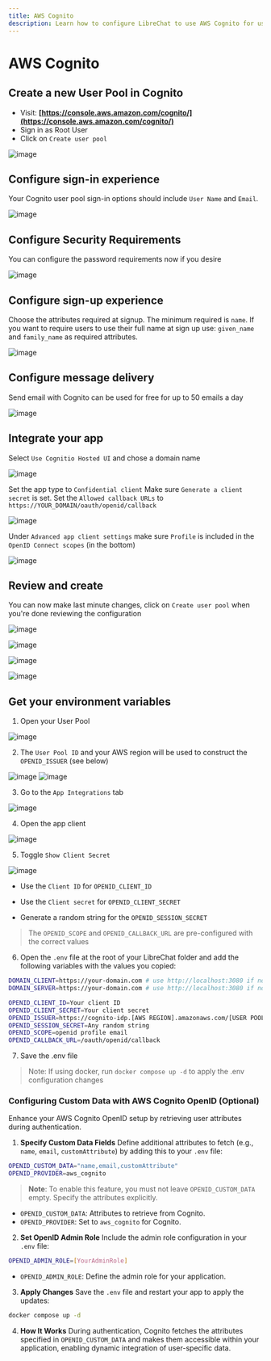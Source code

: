 ```yaml
---
title: AWS Cognito
description: Learn how to configure LibreChat to use AWS Cognito for user authentication.
---
```


# AWS Cognito

## Create a new User Pool in Cognito

- Visit: **[https://console.aws.amazon.com/cognito/](https://console.aws.amazon.com/cognito/)**
- Sign in as Root User
- Click on `Create user pool`

![image](https://github.com/danny-avila/LibreChat/assets/32828263/e9b412c3-2cf1-4f54-998c-d1d6c12581a5)

## Configure sign-in experience

Your Cognito user pool sign-in options should include `User Name` and `Email`.

![image](https://github.com/danny-avila/LibreChat/assets/32828263/d2cf362d-469e-4993-8466-10282da114c2)

## Configure Security Requirements

You can configure the password requirements now if you desire

![image](https://github.com/danny-avila/LibreChat/assets/32828263/e125e8f1-961b-4a38-a6b7-ed1faf29c4a3)

## Configure sign-up experience

Choose the attributes required at signup. The minimum required is `name`. If you want to require users to use their full name at sign up use: `given_name` and `family_name` as required attributes.

![image](https://github.com/danny-avila/LibreChat/assets/32828263/558b8e2c-afbd-4dd1-87f3-c409463b5f7c)

## Configure message delivery

Send email with Cognito can be used for free for up to 50 emails a day

![image](https://github.com/danny-avila/LibreChat/assets/32828263/fcb2323b-708e-488c-9420-7eb482974648)

## Integrate your app

Select `Use Cognitio Hosted UI` and chose a domain name

![image](https://github.com/danny-avila/LibreChat/assets/32828263/111b3dd4-3b20-4e3e-80e1-7167d2ad0f62)

Set the app type to `Confidential client`
Make sure `Generate a client secret` is set.
Set the `Allowed callback URLs` to `https://YOUR_DOMAIN/oauth/openid/callback`

![image](https://github.com/danny-avila/LibreChat/assets/32828263/1f92a532-7c4d-4632-a55d-9d00bf77fc4d)

Under `Advanced app client settings` make sure `Profile` is included in the `OpenID Connect scopes` (in the bottom)

![image](https://github.com/danny-avila/LibreChat/assets/32828263/5b035eae-4a8e-482c-abd5-29cee6502eeb)

## Review and create
You can now make last minute changes, click on `Create user pool` when you're done reviewing the configuration

![image](https://github.com/danny-avila/LibreChat/assets/32828263/dc8b2374-9adb-4065-85dc-a087d625372d)

![image](https://github.com/danny-avila/LibreChat/assets/32828263/67efb1e9-dfe3-4ebd-9ebb-92186c514b5c)

![image](https://github.com/danny-avila/LibreChat/assets/32828263/9f819175-ace1-44b1-ba68-af21ac9f6735)

![image](https://github.com/danny-avila/LibreChat/assets/32828263/3e7b8b17-4e12-49af-99cf-78981d6331df)

## Get your environment variables

1. Open your User Pool

![image](https://github.com/danny-avila/LibreChat/assets/32828263/b658ff2a-d252-4f3d-90a7-9fbde42c01db)

2. The `User Pool ID` and your AWS region will be used to construct the `OPENID_ISSUER` (see below)

![image](https://github.com/danny-avila/LibreChat/assets/32828263/dc8ae403-cbff-4aae-9eee-42d7cf3485e7)
![image](https://github.com/danny-avila/LibreChat/assets/32828263/d606f5c8-c60b-4d20-bdb2-d0d69e49ea1e)

3.  Go to the `App Integrations` tab

![image](https://github.com/danny-avila/LibreChat/assets/32828263/58713bdc-24bc-47de-bdca-020dc321e997)

4.  Open the app client

![image](https://github.com/danny-avila/LibreChat/assets/32828263/271bf7d2-3df2-43a7-87fc-e50294e49b2e)

5. Toggle `Show Client Secret`

![image](https://github.com/danny-avila/LibreChat/assets/32828263/a844fe65-313d-4754-81b4-380336e0e336)

- Use the `Client ID` for `OPENID_CLIENT_ID`

- Use the `Client secret` for `OPENID_CLIENT_SECRET`

- Generate a random string for the `OPENID_SESSION_SECRET`

> The `OPENID_SCOPE` and `OPENID_CALLBACK_URL` are pre-configured with the correct values

6. Open the `.env` file at the root of your LibreChat folder and add the following variables with the values you copied:

```bash filename=".env"
DOMAIN_CLIENT=https://your-domain.com # use http://localhost:3080 if not using a custom domain
DOMAIN_SERVER=https://your-domain.com # use http://localhost:3080 if not using a custom domain

OPENID_CLIENT_ID=Your client ID
OPENID_CLIENT_SECRET=Your client secret
OPENID_ISSUER=https://cognito-idp.[AWS REGION].amazonaws.com/[USER POOL ID]/.well-known/openid-configuration
OPENID_SESSION_SECRET=Any random string
OPENID_SCOPE=openid profile email
OPENID_CALLBACK_URL=/oauth/openid/callback
```
7. Save the .env file

> Note: If using docker, run `docker compose up -d` to apply the .env configuration changes


### Configuring Custom Data with AWS Cognito OpenID (Optional)

Enhance your AWS Cognito OpenID setup by retrieving user attributes during authentication.

 1. **Specify Custom Data Fields**
Define additional attributes to fetch (e.g., `name`, `email`, `customAttribute`) by adding this to your `.env` file:
```bash filename=".env"
OPENID_CUSTOM_DATA="name,email,customAttribute"
OPENID_PROVIDER=aws_cognito
```
> **Note**: To enable this feature, you must not leave `OPENID_CUSTOM_DATA` empty. Specify the attributes explicitly.
- `OPENID_CUSTOM_DATA`: Attributes to retrieve from Cognito.
- `OPENID_PROVIDER`: Set to `aws_cognito` for Cognito.

2. **Set OpenID Admin Role**
Include the admin role configuration in your `.env` file:
```bash filename=".env"
OPENID_ADMIN_ROLE=[YourAdminRole]
```
- `OPENID_ADMIN_ROLE`: Define the admin role for your application.

 3. **Apply Changes**
Save the `.env` file and restart your app to apply the updates:
```bash
docker compose up -d
```

4. **How It Works**
During authentication, Cognito fetches the attributes specified in `OPENID_CUSTOM_DATA` and makes them accessible within your application, enabling dynamic integration of user-specific data.